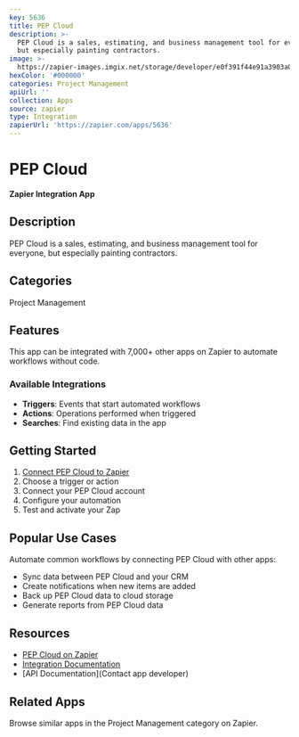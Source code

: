 ```yaml
---
key: 5636
title: PEP Cloud
description: >-
  PEP Cloud is a sales, estimating, and business management tool for everyone,
  but especially painting contractors.
image: >-
  https://zapier-images.imgix.net/storage/developer/e0f391f44e91a3903a019d4408f3d457.png?auto=format%2Ccompress&ixlib=python-3.0.0&q=50
hexColor: '#000000'
categories: Project Management
apiUrl: ''
collection: Apps
source: zapier
type: Integration
zapierUrl: 'https://zapier.com/apps/5636'
---
```

# PEP Cloud

**Zapier Integration App**

## Description

PEP Cloud is a sales, estimating, and business management tool for everyone, but especially painting contractors.

## Categories

Project Management

## Features

This app can be integrated with 7,000+ other apps on Zapier to automate workflows without code.

### Available Integrations

- **Triggers**: Events that start automated workflows
- **Actions**: Operations performed when triggered
- **Searches**: Find existing data in the app

## Getting Started

1. [Connect PEP Cloud to Zapier](https://zapier.com/apps/5636)
2. Choose a trigger or action
3. Connect your PEP Cloud account
4. Configure your automation
5. Test and activate your Zap

## Popular Use Cases

Automate common workflows by connecting PEP Cloud with other apps:

- Sync data between PEP Cloud and your CRM
- Create notifications when new items are added
- Back up PEP Cloud data to cloud storage
- Generate reports from PEP Cloud data

## Resources

- [PEP Cloud on Zapier](https://zapier.com/apps/5636)
- [Integration Documentation](https://zapier.com/apps/5636/integrations)
- [API Documentation](Contact app developer)

## Related Apps

Browse similar apps in the Project Management category on Zapier.

